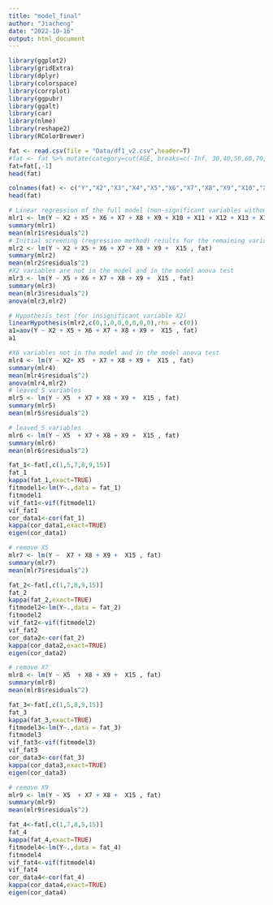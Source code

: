 ```yaml
---
title: "model_final"
author: "Jiacheng"
date: "2022-10-16"
output: html_document
---
```

```r
library(ggplot2)
library(gridExtra)
library(dplyr)
library(colorspace)
library(corrplot)
library(ggpubr)
library(ggalt) 
library(car)
library(nlme)
library(reshape2)
library(RColorBrewer)
```

```r
fat <- read.csv(file = "Data/df1_v2.csv",header=T)
#fat <- fat %>% mutate(category=cut(AGE, breaks=c(-Inf, 30,40,50,60,70, Inf), labels=c("20-30","30-40","40-50","50-60","60-70","70+")))
fat=fat[,-1]
head(fat)
```

```r
colnames(fat) <- c("Y","X2","X3","X4","X5","X6","X7","X8","X9","X10","X11","X12","X13","X14","X15")
head(fat)
```

```r
# Linear regression of the full model (non-significant variables without variable selection are also included in the model, weight and height are removed)
mlr1 <- lm(Y ~ X2 + X5 + X6 + X7 + X8 + X9 + X10 + X11 + X12 + X13 + X14 + X15 , fat)
summary(mlr1)
mean(mlr1$residuals^2)
# Initial screening (regression method) results for the remaining variables
mlr2 <- lm(Y ~ X2 + X5 + X6 + X7 + X8 + X9 +  X15 , fat)
summary(mlr2)
mean(mlr2$residuals^2)
#X2 variables are not in the model and in the model anova test
mlr3 <- lm(Y ~ X5 + X6 + X7 + X8 + X9 +  X15 , fat)
summary(mlr3)
mean(mlr3$residuals^2)
anova(mlr3,mlr2)

# Hypothesis test (for insignificant variable X2)
linearHypothesis(mlr2,c(0,1,0,0,0,0,0,0),rhs = c(0))
a1=aov(Y ~ X2 + X5 + X6 + X7 + X8 + X9 +  X15 , fat)
a1

#X6 variables not in the model and in the model anova test
mlr4 <- lm(Y ~ X2+ X5  + X7 + X8 + X9 +  X15 , fat)
summary(mlr4)
mean(mlr4$residuals^2)
anova(mlr4,mlr2)
# leaved 5 variables
mlr5 <- lm(Y ~ X5  + X7 + X8 + X9 +  X15 , fat)
summary(mlr5)
mean(mlr5$residuals^2)

# leaved 5 variables
mlr6 <- lm(Y ~ X5  + X7 + X8 + X9 +  X15 , fat)
summary(mlr6)
mean(mlr6$residuals^2)

fat_1<-fat[,c(1,5,7,8,9,15)]
fat_1
kappa(fat_1,exact=TRUE)
fitmodel1<-lm(Y~.,data = fat_1)
fitmodel1
vif_fat1<-vif(fitmodel1)
vif_fat1
cor_data1<-cor(fat_1)
kappa(cor_data1,exact=TRUE)
eigen(cor_data1)

# remove X5
mlr7 <- lm(Y ~  X7 + X8 + X9 +  X15 , fat)
summary(mlr7)
mean(mlr7$residuals^2)

fat_2<-fat[,c(1,7,8,9,15)]
fat_2
kappa(fat_2,exact=TRUE)
fitmodel2<-lm(Y~.,data = fat_2)
fitmodel2
vif_fat2<-vif(fitmodel2)
vif_fat2
cor_data2<-cor(fat_2)
kappa(cor_data2,exact=TRUE)
eigen(cor_data2)

# remove X7
mlr8 <- lm(Y ~ X5  + X8 + X9 +  X15 , fat)
summary(mlr8)
mean(mlr8$residuals^2)

fat_3<-fat[,c(1,5,8,9,15)]
fat_3
kappa(fat_3,exact=TRUE)
fitmodel3<-lm(Y~.,data = fat_3)
fitmodel3
vif_fat3<-vif(fitmodel3)
vif_fat3
cor_data3<-cor(fat_3)
kappa(cor_data3,exact=TRUE)
eigen(cor_data3)

# remove X9
mlr9 <- lm(Y ~ X5  + X7 + X8 +  X15 , fat)
summary(mlr9)
mean(mlr9$residuals^2)

fat_4<-fat[,c(1,7,8,5,15)]
fat_4
kappa(fat_4,exact=TRUE)
fitmodel4<-lm(Y~.,data = fat_4)
fitmodel4
vif_fat4<-vif(fitmodel4)
vif_fat4
cor_data4<-cor(fat_4)
kappa(cor_data4,exact=TRUE)
eigen(cor_data4)
```

